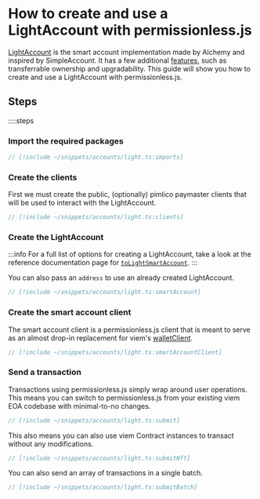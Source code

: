 
<VersionWarning version="0.2" />

# How to create and use a LightAccount with permissionless.js

[LightAccount](https://github.com/alchemyplatform/light-account) is the smart account implementation made by Alchemy and inspired by SimpleAccount.
It has a few additional [features](https://github.com/alchemyplatform/light-account?tab=readme-ov-file#features), such as transferrable ownership and upgradability.
This guide will show you how to create and use a LightAccount with permissionless.js.

## Steps

::::steps

### Import the required packages

```ts
// [!include ~/snippets/accounts/light.ts:imports]
```

### Create the clients

First we must create the public, (optionally) pimlico paymaster clients that will be used to interact with the LightAccount.

```ts
// [!include ~/snippets/accounts/light.ts:clients]
```


### Create the LightAccount

:::info
For a full list of options for creating a LightAccount, take a look at the reference documentation page for [`toLightSmartAccount`](/permissionless/reference/accounts/toLightSmartAccount).
:::

You can also pass an `address` to use an already created LightAccount.

```ts
// [!include ~/snippets/accounts/light.ts:smartAccount]
```


### Create the smart account client

The smart account client is a permissionless.js client that is meant to serve as an almost drop-in replacement for viem's [walletClient](https://viem.sh/docs/clients/wallet.html).

```ts
// [!include ~/snippets/accounts/light.ts:smartAccountClient]
```


### Send a transaction

Transactions using permissionless.js simply wrap around user operations. This means you can switch to permissionless.js from your existing viem EOA codebase with minimal-to-no changes.

```ts
// [!include ~/snippets/accounts/light.ts:submit]
```

This also means you can also use viem Contract instances to transact without any modifications.

```ts
// [!include ~/snippets/accounts/light.ts:submitNft]
```

You can also send an array of transactions in a single batch.

```ts
// [!include ~/snippets/accounts/light.ts:submitBatch]
```
